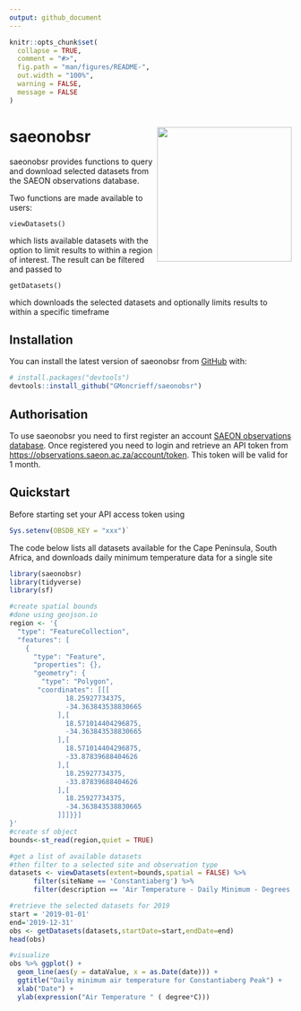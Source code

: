 ```yaml
---
output: github_document
---
```


<!-- README.md is generated from README.Rmd. Please edit that file -->

```r
knitr::opts_chunk$set(
  collapse = TRUE,
  comment = "#>",
  fig.path = "man/figures/README-",
  out.width = "100%",
  warning = FALSE, 
  message = FALSE
)
```
  
  
# saeonobsr <img src="saeon_hex.png" align="right" alt="" width="240" />

<!-- badges: start -->
<!-- badges: end -->
  
  
saeonobsr provides functions to query and download selected datasets from the SAEON observations database.   

Two functions are made available to users:  
  
`viewDatasets()`  
  
which lists available datasets with the option to limit results to within a region of interest. The result can be filtered and passed to   

`getDatasets()` 

which downloads the selected datasets and optionally limits results to within a specific timeframe

## Installation

You can install the latest version of saeonobsr from [GitHub](https://github.com/GMoncrieff/saeonobsr) with:

``` r
# install.packages("devtools")
devtools::install_github("GMoncrieff/saeonobsr")
```
## Authorisation

To use saeonobsr you need to first register an account [SAEON observations database](http://observations.saeon.ac.za/). Once registered you need to login and retrieve an API token from [https://observations.saeon.ac.za/account/token](https://observations.saeon.ac.za/account/token). This token will be valid for 1 month.

## Quickstart

Before starting set your API access token using

```r
Sys.setenv(OBSDB_KEY = "xxx")`
```

The code below lists all datasets available for the Cape Peninsula, South Africa, and downloads daily minimum temperature data for a single site

```r
library(saeonobsr)
library(tidyverse)
library(sf)

#create spatial bounds
#done using geojson.io
region <- '{
  "type": "FeatureCollection",
  "features": [
    {
      "type": "Feature",
      "properties": {},
      "geometry": {
        "type": "Polygon",
       "coordinates": [[[
              18.25927734375,
              -34.363843538830665
            ],[
              18.571014404296875,
              -34.363843538830665
            ],[
              18.571014404296875,
              -33.87839688404626
            ],[
              18.25927734375,
              -33.87839688404626
            ],[
              18.25927734375,
              -34.363843538830665
            ]]]}}]
}'
#create sf object
bounds<-st_read(region,quiet = TRUE)

#get a list of available datasets
#then filter to a selected site and observation type
datasets <- viewDatasets(extent=bounds,spatial = FALSE) %>%
      filter(siteName == 'Constantiaberg') %>%
      filter(description == 'Air Temperature - Daily Minimum - Degrees Celsius')

#retrieve the selected datasets for 2019
start = '2019-01-01'
end='2019-12-31'
obs <- getDatasets(datasets,startDate=start,endDate=end)
head(obs)

#visualize
obs %>% ggplot() +
  geom_line(aes(y = dataValue, x = as.Date(date))) +
  ggtitle("Daily minimum air temperature for Constantiaberg Peak") +
  xlab("Date") +
  ylab(expression("Air Temperature " ( degree*C)))

```

